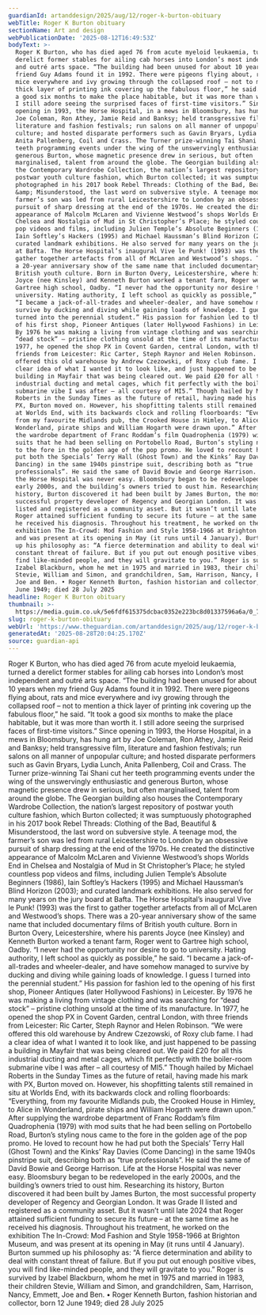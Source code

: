 ```yaml
---
guardianId: artanddesign/2025/aug/12/roger-k-burton-obituary
webTitle: Roger K Burton obituary
sectionName: Art and design
webPublicationDate: '2025-08-12T16:49:53Z'
bodyText: >-
  Roger K Burton, who has died aged 76 from acute myeloid leukaemia, turned a
  derelict former stables for ailing cab horses into London’s most independent
  and outré arts space. “The building had been unused for about 10 years when my
  friend Guy Adams found it in 1992. There were pigeons flying about, rats and
  mice everywhere and ivy growing through the collapsed roof – not to mention a
  thick layer of printing ink covering up the fabulous floor,” he said. “It took
  a good six months to make the place habitable, but it was more than worth it.
  I still adore seeing the surprised faces of first-time visitors.” Since
  opening in 1993, the Horse Hospital, in a mews in Bloomsbury, has hung art by
  Joe Coleman, Ron Athey, Jamie Reid and Banksy; held transgressive film,
  literature and fashion festivals; run salons on all manner of unpopular
  culture; and hosted disparate performers such as Gavin Bryars, Lydia Lunch,
  Anita Pallenberg, Coil and Crass. The Turner prize-winning Tai Shani cut her
  teeth programming events under the wing of the unswervingly enthusiastic and
  generous Burton, whose magnetic presence drew in serious, but often
  marginalised, talent from around the globe. The Georgian building also houses
  the Contemporary Wardrobe Collection, the nation’s largest repository of
  postwar youth culture fashion, which Burton collected; it was sumptuously
  photographed in his 2017 book Rebel Threads: Clothing of the Bad, Beautiful
  &amp; Misunderstood, the last word on subversive style. A teenage mod, the
  farmer’s son was led from rural Leicestershire to London by an obsessive
  pursuit of sharp dressing at the end of the 1970s. He created the distinctive
  appearance of Malcolm McLaren and Vivienne Westwood’s shops Worlds End in
  Chelsea and Nostalgia of Mud in St Christopher’s Place; he styled countless
  pop videos and films, including Julien Temple’s Absolute Beginners (1986),
  Iain Softley’s Hackers (1995) and Michael Haussman’s Blind Horizon (2003); and
  curated landmark exhibitions. He also served for many years on the jury board
  at Bafta. The Horse Hospital’s inaugural Vive le Punk! (1993) was the first to
  gather together artefacts from all of McLaren and Westwood’s shops. There was
  a 20-year anniversary show of the same name that included documentary films of
  British youth culture. Born in Burton Overy, Leicestershire, where his parents
  Joyce (nee Kinsley) and Kenneth Burton worked a tenant farm, Roger went to
  Gartree high school, Oadby. “I never had the opportunity nor desire to go to
  university. Hating authority, I left school as quickly as possible,” he said.
  “I became a jack-of-all-trades and wheeler-dealer, and have somehow managed to
  survive by ducking and diving while gaining loads of knowledge. I guess I
  turned into the perennial student.” His passion for fashion led to the opening
  of his first shop, Pioneer Antiques (later Hollywood Fashions) in Leicester.
  By 1976 he was making a living from vintage clothing and was searching for
  “dead stock” – pristine clothing unsold at the time of its manufacture. In
  1977, he opened the shop PX in Covent Garden, central London, with three
  friends from Leicester: Ric Carter, Steph Raynor and Helen Robinson. “We were
  offered this old warehouse by Andrew Czezowski, of Roxy club fame. I had a
  clear idea of what I wanted it to look like, and just happened to be passing a
  building in Mayfair that was being cleared out. We paid £20 for all this
  industrial ducting and metal cages, which fit perfectly with the boiler-room
  submarine vibe I was after – all courtesy of MI5.” Though hailed by Michael
  Roberts in the Sunday Times as the future of retail, having made his mark with
  PX, Burton moved on. However, his shopfitting talents still remained in situ
  at Worlds End, with its backwards clock and rolling floorboards: “Everything,
  from my favourite Midlands pub, the Crooked House in Himley, to Alice in
  Wonderland, pirate ships and William Hogarth were drawn upon.” After supplying
  the wardrobe department of Franc Roddam’s film Quadrophenia (1979) with mod
  suits that he had been selling on Portobello Road, Burton’s styling nous came
  to the fore in the golden age of the pop promo. He loved to recount how he had
  put both the Specials’ Terry Hall (Ghost Town) and the Kinks’ Ray Davies (Come
  Dancing) in the same 1940s pinstripe suit, describing both as “true
  professionals”. He said the same of David Bowie and George Harrison. Life at
  the Horse Hospital was never easy. Bloomsbury began to be redeveloped in the
  early 2000s, and the building’s owners tried to oust him. Researching its
  history, Burton discovered it had been built by James Burton, the most
  successful property developer of Regency and Georgian London. It was Grade II
  listed and registered as a community asset. But it wasn’t until late 2024 that
  Roger attained sufficient funding to secure its future – at the same time as
  he received his diagnosis. Throughout his treatment, he worked on the
  exhibition The In-Crowd: Mod Fashion and Style 1958-1966 at Brighton Museum,
  and was present at its opening in May (it runs until 4 January). Burton summed
  up his philosophy as: “A fierce determination and ability to deal with
  constant threat of failure. But if you put out enough positive vibes, you will
  find like-minded people, and they will gravitate to you.” Roger is survived by
  Izabel Blackburn, whom he met in 1975 and married in 1983, their children
  Stevie, William and Simon, and grandchildren, Sam, Harrison, Nancy, Emmett,
  Joe and Ben. • Roger Kenneth Burton, fashion historian and collector, born 12
  June 1949; died 28 July 2025
headline: Roger K Burton obituary
thumbnail: >-
  https://media.guim.co.uk/5e6fdf615375dcbac0352e223bc8d01337596a6a/0_761_2832_2265/500.jpg
slug: roger-k-burton-obituary
webUrl: 'https://www.theguardian.com/artanddesign/2025/aug/12/roger-k-burton-obituary'
generatedAt: '2025-08-28T20:04:25.170Z'
source: guardian-api
---
```

Roger K Burton, who has died aged 76 from acute myeloid leukaemia, turned a derelict former stables for ailing cab horses into London’s most independent and outré arts space. “The building had been unused for about 10 years when my friend Guy Adams found it in 1992. There were pigeons flying about, rats and mice everywhere and ivy growing through the collapsed roof – not to mention a thick layer of printing ink covering up the fabulous floor,” he said. “It took a good six months to make the place habitable, but it was more than worth it. I still adore seeing the surprised faces of first-time visitors.” Since opening in 1993, the Horse Hospital, in a mews in Bloomsbury, has hung art by Joe Coleman, Ron Athey, Jamie Reid and Banksy; held transgressive film, literature and fashion festivals; run salons on all manner of unpopular culture; and hosted disparate performers such as Gavin Bryars, Lydia Lunch, Anita Pallenberg, Coil and Crass. The Turner prize-winning Tai Shani cut her teeth programming events under the wing of the unswervingly enthusiastic and generous Burton, whose magnetic presence drew in serious, but often marginalised, talent from around the globe. The Georgian building also houses the Contemporary Wardrobe Collection, the nation’s largest repository of postwar youth culture fashion, which Burton collected; it was sumptuously photographed in his 2017 book Rebel Threads: Clothing of the Bad, Beautiful &amp; Misunderstood, the last word on subversive style. A teenage mod, the farmer’s son was led from rural Leicestershire to London by an obsessive pursuit of sharp dressing at the end of the 1970s. He created the distinctive appearance of Malcolm McLaren and Vivienne Westwood’s shops Worlds End in Chelsea and Nostalgia of Mud in St Christopher’s Place; he styled countless pop videos and films, including Julien Temple’s Absolute Beginners (1986), Iain Softley’s Hackers (1995) and Michael Haussman’s Blind Horizon (2003); and curated landmark exhibitions. He also served for many years on the jury board at Bafta. The Horse Hospital’s inaugural Vive le Punk! (1993) was the first to gather together artefacts from all of McLaren and Westwood’s shops. There was a 20-year anniversary show of the same name that included documentary films of British youth culture. Born in Burton Overy, Leicestershire, where his parents Joyce (nee Kinsley) and Kenneth Burton worked a tenant farm, Roger went to Gartree high school, Oadby. “I never had the opportunity nor desire to go to university. Hating authority, I left school as quickly as possible,” he said. “I became a jack-of-all-trades and wheeler-dealer, and have somehow managed to survive by ducking and diving while gaining loads of knowledge. I guess I turned into the perennial student.” His passion for fashion led to the opening of his first shop, Pioneer Antiques (later Hollywood Fashions) in Leicester. By 1976 he was making a living from vintage clothing and was searching for “dead stock” – pristine clothing unsold at the time of its manufacture. In 1977, he opened the shop PX in Covent Garden, central London, with three friends from Leicester: Ric Carter, Steph Raynor and Helen Robinson. “We were offered this old warehouse by Andrew Czezowski, of Roxy club fame. I had a clear idea of what I wanted it to look like, and just happened to be passing a building in Mayfair that was being cleared out. We paid £20 for all this industrial ducting and metal cages, which fit perfectly with the boiler-room submarine vibe I was after – all courtesy of MI5.” Though hailed by Michael Roberts in the Sunday Times as the future of retail, having made his mark with PX, Burton moved on. However, his shopfitting talents still remained in situ at Worlds End, with its backwards clock and rolling floorboards: “Everything, from my favourite Midlands pub, the Crooked House in Himley, to Alice in Wonderland, pirate ships and William Hogarth were drawn upon.” After supplying the wardrobe department of Franc Roddam’s film Quadrophenia (1979) with mod suits that he had been selling on Portobello Road, Burton’s styling nous came to the fore in the golden age of the pop promo. He loved to recount how he had put both the Specials’ Terry Hall (Ghost Town) and the Kinks’ Ray Davies (Come Dancing) in the same 1940s pinstripe suit, describing both as “true professionals”. He said the same of David Bowie and George Harrison. Life at the Horse Hospital was never easy. Bloomsbury began to be redeveloped in the early 2000s, and the building’s owners tried to oust him. Researching its history, Burton discovered it had been built by James Burton, the most successful property developer of Regency and Georgian London. It was Grade II listed and registered as a community asset. But it wasn’t until late 2024 that Roger attained sufficient funding to secure its future – at the same time as he received his diagnosis. Throughout his treatment, he worked on the exhibition The In-Crowd: Mod Fashion and Style 1958-1966 at Brighton Museum, and was present at its opening in May (it runs until 4 January). Burton summed up his philosophy as: “A fierce determination and ability to deal with constant threat of failure. But if you put out enough positive vibes, you will find like-minded people, and they will gravitate to you.” Roger is survived by Izabel Blackburn, whom he met in 1975 and married in 1983, their children Stevie, William and Simon, and grandchildren, Sam, Harrison, Nancy, Emmett, Joe and Ben. • Roger Kenneth Burton, fashion historian and collector, born 12 June 1949; died 28 July 2025
